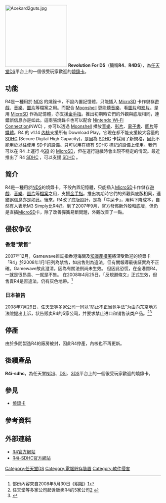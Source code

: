 {{refimprove|time=2013-11-11T06:35:18+00:00}}

[[File:Acekard2guts.jpg|200px]]
'''Revolution For DS'''（簡稱'''R4'''、'''R4DS'''），為[[任天堂DS|任天堂DS]]平台上的一個很受玩家歡迎的[[燒錄卡|燒錄卡]]。

== 功能 ==
R4是一種用於 [[NDS|NDS]] 的燒錄卡，不設內置記憶體，只能插入 [[MicroSD|MicroSD]] 卡作儲存[[遊戲|遊戲]]、[[音樂|音樂]]、[[圖片|圖片]]等檔案之用。而配合 [[Moonshell|Moonshell]] 更能聽[[音樂|音樂]]、看[[圖片|圖片]]和[[视频|影片]]。是用 [[MicroSD|MicroSD]] 作為記憶體，亦支援[[金手指|金手指]]。推出初期時它們的外觀與底版相同，連錯誤信息亦是如此。這兩張燒錄卡也可以配合 [[Nintendo_Wi-Fi_Connection|Nintendo Wi-Fi Connection]](NWC) ，亦可以透過 [[Moonshell|Moonshell]] 播放[[音樂|音樂]]、[[视频|影片]]、[[電子書|電子書]]、[[圖片|圖片]]等[[媒體|媒體]]。R4 的 v1.14 [[內核|內核]]支援所有 Download Play。它現在都不能支援較大容量的 [[SDHC|SDHC]] (Secure Digital High Capacity)，是因為 [[SDHC|SDHC]] 卡採用了新規格，因此不能用於以往使用 SD卡的設備。只可以用在標有 SDHC 標記的設備上使用。我們可以在 R4 上運行 4[[GB|GB]] 的 [[MicroSD|MicroSD]]，但在運行遊戲時會出現不穩定的情況。最近推出了 R4 [[SDHC|SDHC]] ，可以支援 [[SDHC|SDHC]] 。

== 简介 ==
R4是一種用於[[NDS|NDS]]的燒錄卡，不設內置記憶體，只能插入[[MicroSD|MicroSD]]卡作儲存[[遊戲|遊戲]]、[[音樂|音樂]]、[[圖片|圖片]]等[[檔案|檔案]]之用，支援[[金手指|金手指]]。推出初期時它們的外觀與底版相同，連錯誤信息亦是如此。後來，R4改了底版設計，是為「牛屎卡」，用料下降成本，自然有人表示M3 Simply比R4好。到了2007年9月，官方發佈新外殼和底版，但仍是直插[[MicroSD|MicroSD]]卡，除了改善彈簧易斷問題，外觀改善了一點。

== 侵权争议 ==
=== 香港“禁售” ===
2007年12月，Gamewave雜誌指香港海關及[[知識產權署|知識產權署]]將深受歡迎的燒錄卡「R4」於2008年1月1日列為禁售，如出售則為違法，但有關報導最後証實為不正確。Gamewave故此澄清，因為有關法例尚未生效。
但因此恐慌，在全港買R4，一就是很昂貴、一就是不售。
在2008年4月25日，「反規避條文」正式生效，但售賣R4是否違法，仍有灰色地帶。<ref>部份內容來自2008年5月30日《[[明報|明報]]》[http://hk.news.yahoo.com/article/080529/4/56a2.html]{{dead link|date=2017年11月 |bot=InternetArchiveBot |fix-attempted=yes }}</ref>

=== 日本被告 ===
2008年7月29日，任天堂等多家公司一同以“防止不正当竞争法”为由向东京地方法院提出上诉，状告贩卖R4的5家公司，并要求禁止进口和销售该类产品。<ref>任天堂等多家公司起诉贩卖R4的5家公司[http://article.pchome.net/content-680597.html] {{Wayback|url=http://article.pchome.net/content-680597.html |date=20111105033048 }}</ref><ref>{{cite news| language =ja| url =http://www.nintendo.co.jp/corporate/release/2008/080729.html| title =ニンテンドーＤＳ用機器に対する法的措置について| accessdate =2009-01-12| archive-date =2009-01-19| archive-url =https://web.archive.org/web/20090119173030/http://www.nintendo.co.jp/corporate/release/2008/080729.html| dead-url =no}}</ref>

== 停產 ==
由於多間製造R4的廠房被封，因此R4停產，內核也不再更新。

== 後續產品 ==
'''R4i-sdhc'''，為任天堂[[NDS|NDS]]、[[DSi|DSi]]、[[3DS|3DS]]平台上的一個很受玩家歡迎的燒錄卡。

== 參見 ==
*[[燒錄卡|燒錄卡]]

== 參考資料 ==
<div class="references-small">
<references />
</div>

== 外部連結 ==
*[http://www.r4ds.me/index.htm R4官方網站]{{Wayback|url=http://www.r4ds.me/index.htm |date=20130607001338 }}
*[http://r4i-sdhc.com/index.asp R4i-SDHC官方網站]{{Wayback|url=http://r4i-sdhc.com/index.asp |date=20130806061840 }}

{{任天堂DS家族}}

[[Category:任天堂DS|Category:任天堂DS]]
[[Category:電腦貯存裝置|Category:電腦貯存裝置]]
[[Category:軟件侵害|Category:軟件侵害]]